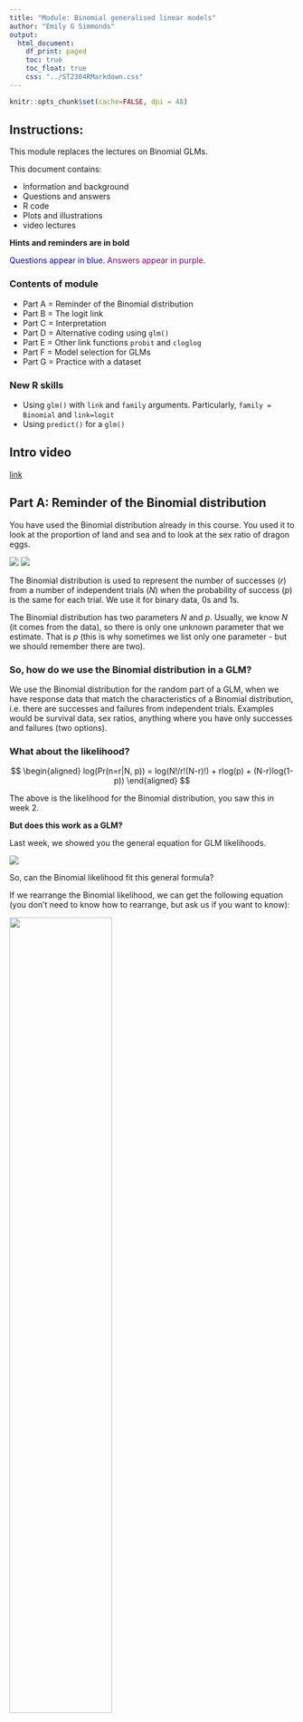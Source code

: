```yaml
---
title: "Module: Binomial generalised linear models"
author: "Emily G Simmonds"
output:
  html_document:
    df_print: paged
    toc: true
    toc_float: true
    css: "../ST2304RMarkdown.css"
---
```


```r
knitr::opts_chunk$set(cache=FALSE, dpi = 48)
```


## Instructions:

This module replaces the lectures on Binomial GLMs. 

This document contains:

* Information and background 
* Questions and answers 
* R code 
* Plots and illustrations
* video lectures

**Hints and reminders are in bold**

<span style="color:blue"> Questions appear in blue. </span>
<span style="color:purple"> Answers appear in purple. </span>


### Contents of module

* Part A = Reminder of the Binomial distribution
* Part B = The logit link
* Part C = Interpretation
* Part D = Alternative coding using `glm()`
* Part E = Other link functions `probit` and `cloglog`
* Part F = Model selection for GLMs
* Part G = Practice with a dataset

### New R skills

* Using `glm()` with `link` and `family` arguments.
Particularly, `family = Binomial` and `link=logit`
* Using `predict()` for a `glm()`


## Intro video

<!---
<iframe src="https://ntnu.cloud.panopto.eu/Panopto/Pages/Embed.aspx?id=f802ef7f-1daf-4dfe-ae7b-ad05011d9a3c&autoplay=false&offerviewer=true&showtitle=true&showbrand=false&start=0&interactivity=all" height="405" width="720" style="border: 1px solid #464646;" allowfullscreen allow="autoplay"></iframe>
--->

[link](https://ntnu.cloud.panopto.eu/Panopto/Pages/Viewer.aspx?id=f802ef7f-1daf-4dfe-ae7b-ad05011d9a3c)

## Part A: Reminder of the Binomial distribution

You have used the Binomial distribution already in this course.
You used it to look at the proportion of land and sea and to look
at the sex ratio of dragon eggs.

![](Dragons.png)
![](Globe.jpeg)

The Binomial distribution is used to represent the number of 
successes ($r$) from a number of independent trials ($N$) when
the probability of success ($p$) is the same for each trial. We
use it for binary data, 0s and 1s.

The Binomial distribution has two parameters $N$ and $p$. Usually,
we know $N$ (it comes from the data), 
so there is only one unknown parameter that we estimate.
That is $p$ (this is why
sometimes we list only one parameter - but we should remember there are two). 


### So, how do we use the Binomial distribution in a GLM?

We use the Binomial distribution for the random
part of a GLM, when we have response data that
match the characteristics of a Binomial distribution, 
i.e. there are successes and failures from independent trials. 
Examples would be survival data, sex
ratios, anything where you have only successes and failures (two options).

### What about the likelihood?

$$
\begin{aligned}
log(Pr(n=r|N, p)) = log(N!/r!(N-r)!) + rlog(p) + (N-r)log(1-p))
\end{aligned}
$$

The above is the likelihood for the Binomial distribution, 
you saw this in week 2.

**But does this work as a GLM?**

Last week, we showed you the general equation for GLM likelihoods.

![](Likelihood1.png)

So, can the Binomial likelihood fit this 
general formula?

If we rearrange the Binomial likelihood, we can get the 
following equation (you don't need to know how to rearrange, but
ask us if you want to know):

![](Likelihood2.png){width=60%}


We can then compare this to the general formula. 


First, let's look at $y\theta$:

![](Likelihood3.png)


Then, $b(\theta)$: 

![](Likelihood4.png){width=70%}

Then, $a(\phi)$:

![](Likelihood5.png){width=70%}


Finally, $c(y, \phi)$ 
![](Likelihood6.png){width=80%}


The general conclusion is **Yay! it also fits**.
Following the same idea as last week, you can also
see the link function in the definition of $\theta$.

For the Binomial GLM the default/canonical link is:

$$
log \left( \frac{p}{1-p} \right)
$$

This is called the logit, more on this later. 

### Now to try using a Binomial GLM

**The data:** you have data on some sheep. The data 
are from 1986 to 1996 for a population of Soay sheep.
Today we will look at what influences their survival.
The data contain information on survival, 
body weight, age, year, and population size.

![](Sheep.png){width=80%}

```r
SheepData <- read.csv("SheepData.csv", header=T)
```

<span style="color:blue"> A1. Look at the plot below, 
a straight line has been fitted. 
Why was this a bad idea? (Think of several reasons). </span>

```r
plot(SheepData$Weight, jitter(SheepData$Survival, factor=0.3), 
     xlab="Weight (kg)", 
     ylab="Survival probability")
abline(lm(Survival~Weight, data=SheepData), col=2)
```

<span style="color:blue"> A2. What survival 
probability would you predict, for a body weight of 40kg, based on this 
line? Is this sensible? </span>

<span style="color:blue"> A3. What shape of line do you 
think would fit better? </span>

<details><summary><span style="color:purple">I had a go, now show me the answers.</span></summary>

<span style="color:purple"> A1. Straight line does not fit 
data. This will make the residuals bad. Even with scaling
they will just be in two lines, not normal at all! and the line
goes beyond what is possible for the data. </span> 

<span style="color:purple"> A2. If you predict for 40kg, the
survival probability would be approximately 1.3. This is
outside what is possible – you would predict survival above 100%. </span>

<span style="color:purple"> A3. Better to use curved line
 – bounded at 0 and 1 (this is a Binomial GLM). </span>

</details>


## Part B: The logit link


### First, a quick summary of the Binomial GLM

```r
mod1 <- glm(Survival ~ PopSize, family = binomial(), data=SheepData)
predx <- data.frame(PopSize=seq(min(SheepData$PopSize),
                                max(SheepData$PopSize),
                                length=30))
predpsurv <- predict(mod1, newdata = predx, se.fit = TRUE, type = "response")
pred400 <- predict(mod1, newdata = data.frame(PopSize=400),
                   type = "response")
plot(jitter(SheepData$PopSize), jitter(SheepData$Survival, factor=0.3), 
     xlab="Population Size", 
     ylab="Survival probability")
lines(predx$PopSize, predpsurv$fit, col=2)
lines(predx$PopSize, predpsurv$fit-1.96*predpsurv$se.fit, col=2, lty=2)
lines(predx$PopSize, predpsurv$fit+1.96*predpsurv$se.fit, col=2, lty=2)
arrows(x0=400, y0=-0.051, x1=400, y1=pred400, col="lightblue",
       length=0.1, lwd=3)
arrows(x0=400, y0=pred400, x1=200, y1=pred400, col="lightblue",
       length=0.1, lwd=3)
```

*Example of a Binomial GLM fitted line (solid line) and confidence intervals (dashed lines)
for the relationship between survival and population size. Arrows
show how you can predict Y from X. This is plotted on the
original scale.*

* It is still a regression based model
* The aim is still to predict Y values for a given X
* In the sheep example, Y is the probability of being in state 1 (alive)
* It fits curved lines bounded at 0 and 1

### Back to the logit link

If you think back last week weeks ago, hopefully you will remember that
there are three parts of a GLM:

* The <span style="color:orange">systematic part</span>: $\alpha$ + $\beta$$X_i$, this is called a linear predictor (because it makes a straight line), we can represent it using the symbol $\eta$
* The <span style="color:purple">random part</span>: the distribution of error
* The <span style="color:magenta">link function</span>: that links them together

In this section we focus on the link function. 
There are different link functions for different distributions.
Each link function has a name and an equation. 
Last week you used the log link.

![](Link.png){width=70%}

For a Binomial GLM, the <span style="color:purple">random part</span> is
the Binomial distribution. The systematic part is 
still <span style="color:orange">$\alpha$ + $\beta$$X_i$</span>.
The canonical link function is the <span style="color:magenta">logit link
</span>. This is what we will begin with today. This is why a
Binomial GLM can also be called a logistic regression.

The logit link takes the following form:

$$
\begin{aligned}
\mu = log \left(\frac{p}{1-p} \right)
\end{aligned}
$$

Where $\mu$ = the log odds, which is the output of the model.

The inverse of the logit link is:

$$
\begin{aligned}
p = \frac{e^{\mu}}{1+e^{\mu}} 
\end{aligned}
$$

OR

$$
\begin{aligned}
p = \frac{1}{1+e^{-\mu}} 
\end{aligned}
$$

Where $p$ = the probability of success.

Here $\mu$ is on the link scale and $p$ is on the original scale. 

### Log odds

![The log odds is just the log of the odds](https://imgs.xkcd.com/comics/spacecraft_debris_odds_ratio.png){width=70%}

(cartoon from [xkcd](https://xkcd.com/2599))

You can interpret the results of a Binomial GLM on either the 
original scale or on the logit scale. 

The logit link gives the log odds. Odds are often used in betting.
Odds of 10:1 mean for every 1NOK you bet, you win 10NOK.
The betting companies assume that for every 1 success
there will be 10 failures.

To get to the log odds there are a few steps.

1. We need the probability of success: $\frac{1}{(1+10)}$ = $0.09$

2. Next we use that probability to find the odds:
$\frac{0.09}{(1-0.09)} = 0.0989$
 
3. To get to the log odds, we take the log of 2:
$\log \left( \frac{0.09}{(1-0.09)}\right) = -2.31$

Step 3 should look familiar. It is the same as the link 
function in the Binomial GLM. 

**Great... so how do we interpret it?**


## Part C: Interpretation

This is best addressed with an example. 

First we will look at an example on a different dataset just to show how 
the coefficients match the linear predictor. 
Then we will use that to interpret the sheep example. 

Here are the coefficients output from a GLM:

![](Interpret1.png){width=50%}


They can map onto the systematic part of the GLM:

![](Interpret2.png){width=50%}

So now to interpret. If you remember from last week the
systematic part is on the link scale. Therefore:

$\eta = \alpha + \beta X$

where $\eta$ = the log odds of the probability (in most of our
examples today it is survival). This becomes the $\mu$ in the logistic
equation (the inverse of the logit link).

To see what the
effect of $\beta$ is on the original scale, we need to
predict values of $Y$ for particular
$X$ values and see what the change looks like. 

We can predict using the linear equation and then take the inverse link of this 
prediction. To get a prediction on the original scale. 


**Now, we will look at the example of Soay sheep from Part A.** 

There we will fit a Binomial GLM to explain survival using **population
size.**


In the sheep example (shown below), for every 1 change in population 
size the log 
odds of survival goes down 0.004. **What does this
look like on the original scale?**

![](Interpret3.png) 

But often, it is easier to plot the whole relationship. This
is because the line is not linear, the change induced 
by $\beta$ is not the same for every $X$ (on the original scale). 
It is linear on the link scale.

```r
plot(jitter(SheepData$PopSize), jitter(SheepData$Survival, factor=0.3), 
     xlab="Population Size", 
     ylab="Survival probability")
lines(predx$PopSize, predpsurv$fit, col=2)
lines(predx$PopSize, predpsurv$fit-1.96*predpsurv$se.fit, col=2, lty=2)
lines(predx$PopSize, predpsurv$fit+1.96*predpsurv$se.fit, col=2, lty=2)

```

Hopefully, this last plot is a bit easier than the raw coefficients. But choose
whichever method makes most sense for you!


### Now have a go yourself

**Here you are looking at body weight instead of population size** (you can
have a think about whether separating these into two models is really sensible.)

The sheep data are available at https://www.math.ntnu.no/emner/ST2304/2020v/Week12/SheepData.csv. 

It is a .csv file with a header and columns:

* Year = year of observation
* Age = age of the sheep
* Survival = whether the sheep survived or died
* Weight = body weight in kg
* PopSize = population size

<span style="color:blue"> C1. Fit a Binomial GLM using 
the sheep data to answer the question: 
'Does body weight influence survival probability in sheep?'</span>

<span style="color:blue"> C2. Look at result 
using `coef()` and `confint()`.
What do the coefficients represent? 
Don’t worry about the
link here, just think about where they fit into $Y_i = \alpha + \beta X$.
</span>

The code to do this is explained at the start of this module.

<details><summary>I can't work out the code.</summary>


```r
model <- glm(Y ~ X, YourData, family = binomial(link=logit))
```

</details>

<details><summary><span style="color:purple">I had a go, I'm ready for answers.</summary></span>

<span style="color:purple"> C1 and 2. The code to run the model and 
the output are shown below. 
</span>

![](Ex2_pic.png)

</details>

<span style="color:blue"> C3. What do the coefficients tell
us about the relationship between body weight and survival probability?
</span>

Equation for inverse of logit link

Your prediction = $\frac{1}{1+e^{-\mu}}$

Remember: $\mu_i = \alpha + \beta X_i$
 
How to write it in R:



```r
prediction = 1/(1+exp(-(Intercept + (Slope*X))))
```

You need to fill in your own intercept, slope (from your
model output), and X values.

<span style="color:blue"> C4. Use the inverse link equation to
work out the probability of survival when weight = 0kg (the intercept). </span>

<span style="color:blue"> C5. Use the inverse link to 
work out the change in probability of survival 
between the mean body weight (20kg) 
and one standard deviation above 
the mean (25kg). </span>

<details><summary><span style="color:purple">Done, answer time.</summary></span>

<span style="color:purple"> C3. The results show us there
is a positive relationship between body weight and the log 
odds of survival. The confidence intervals do not cross 
zero (0.149 to 0.203), so even when we include uncertainty, we
still estimate a positive relationship. The plausible range of
the effect is an increase in log odds of survival of 0.149 to 0.203
for every 1kg increase in weight.
</span>

<span style="color:purple"> C4 and 5. The code and answers are shown
below. </span>

```r
SheepData <- read.csv("SheepData.csv", header=T)
```

```r
# Run model
model <- glm(Survival ~ Weight, data = SheepData, family=binomial(link=logit))

# Look at results
coef(model)
confint(model)

# Then predict
prediction_intercept <- 1/(1+exp(-(-2.0298345+(0.1754527*0))))
prediction_intercept # weight = 0kg

prediction_20 <- 1/(1+exp(-(-2.0298345+(0.1754527*20))))
prediction_20 # weight = 20kg

prediction_25 <- 1/(1+exp(-(-2.0298345+(0.1754527*25))))
prediction_25 # weight = 25kg

```

</details>

But it can be easier to interpret the results from a plot
of the model. For a GLM, we cannot use `abline()` as we 
did with `lm()`. This is because the coefficients refer to
change on the link scale but typically we want to plot on
the original scale. 

In this case, we need to predict new $Y$ values for each
$X$ on the original $Y$ scale, we can then plot those.

You have done this in previous weeks, using the function `predict()`.
We can use it again here too. Go back to Exercise 5 if you
can't remember how to use `predict()`.  

To begin you want to create a dataframe called `newdata` which
contains the values of $X$ you want to predict for **Remember:
to name this the same as the column in your data**. I would
recommend doing a sequence of values from 0 to the maximum weight (35kg),
it will make the plot neater.
You can use the `seq()` function to create these $X$ values. 

You can then use `predict()` to predict the new $Y$ values, make
sure to assign them to an object. 

#### How do I make this plot myself?

To make the plot, we will need generate some predictions to make the line. These 
will need to be on what is called the `response` scale, this is the original 
scale. 

You have used `predict()` before for `lm()` objects, but we can also use it for 
`glm()` objects. For `glm()` we want to use predict with three arguments:

 * `object` = your model object
 * `type` = "link", which means predict on the link scale or
 "response", which means predict on the response scale. 
 * `se.fit` = TRUE, which means that standard errors will be given as well as the
 prediction. We can use this to plot the confidence interval
of our fitted line.
 
The argument `interval` does not work for `glm()` objects.

See if you can use predict yourself, otherwise:

<details><summary>get a hint.</summary>

```r
# first make some `new` X values to predict for
newdata <- data.frame(Weight = seq(0,35,1))

# then predict from your model
predictions <- predict(model, newdata, type="response", se.fit=T)
```

</details>

The output of `predict()` will be a list with three elements.
It is the first two that we are interested in `fit`
(our fitted values) and 
`se.fit` (the standard error of the fitted values). You
can refer to each part using `$` as you do for column names 
e.g. `predictions$fit`.

<span style="color:blue"> C6. Use the code below to
plot your model result. What can you interpret now?
Is it easier than using the coefficients?
</span>

**Start by plotting the raw data.** Make sure the response
and explanatory variables are on the correct axes. 

Use `plot(x, y)`. 

```r
# Now add a line for the fitted line
lines(newdata$Weight, predictions$fit, col=YOURCOLOUR)

# And the confidence interval, lty changes to a dotted line
lines(newdata$Weight, 
     predictions$fit + (2*predictions$se.fit), 
     col=YOURCOLOUR, lty=2) 
lines(newdata$Weight, 
     predictions$fit - (2*predictions$se.fit), 
     col=YOURCOLOUR, lty=2)
```


<details><summary><span style="color:purple">Check your plot.</summary></span>

![](Ex2_pic3.png)

</details>

**<span style="color:purple">Videos for answers:</span>**

<!---
<iframe src="https://ntnu.cloud.panopto.eu/Panopto/Pages/Embed.aspx?id=f7320670-0735-4cc6-9821-ad05011d5e7f&autoplay=false&offerviewer=true&showtitle=true&showbrand=false&start=0&interactivity=all" height="405" width="720" style="border: 1px solid #464646;" allowfullscreen allow="autoplay"></iframe>

<iframe src="https://ntnu.cloud.panopto.eu/Panopto/Pages/Embed.aspx?id=9690486c-daae-43eb-9370-ad05011d5eb5&autoplay=false&offerviewer=true&showtitle=true&showbrand=false&start=0&interactivity=all" height="405" width="720" style="border: 1px solid #464646;" allowfullscreen allow="autoplay"></iframe>

<iframe src="https://ntnu.cloud.panopto.eu/Panopto/Pages/Embed.aspx?id=dc1875a8-9080-4161-9250-ad05011d5e48&autoplay=false&offerviewer=true&showtitle=true&showbrand=false&start=0&interactivity=all" height="405" width="720" style="border: 1px solid #464646;" allowfullscreen allow="autoplay"></iframe>
--->

[Part 1](https://ntnu.cloud.panopto.eu/Panopto/Pages/Viewer.aspx?id=f7320670-0735-4cc6-9821-ad05011d5e7f)
[Part 2](https://ntnu.cloud.panopto.eu/Panopto/Pages/Viewer.aspx?id=9690486c-daae-43eb-9370-ad05011d5eb5)
[Part 3](https://ntnu.cloud.panopto.eu/Panopto/Pages/Viewer.aspx?id=dc1875a8-9080-4161-9250-ad05011d5e48)


## Part D: Alternative coding using `glm()`

We have shown you one way, above, that you can fit a Binomial GLM in R.
But there is one other way. You do not need to remember it for this course, but it is useful to know. 

**Option 1**: fitting response as a single factor (What we do here).

**Option 2**: (Alternative) fitting response as two columns.

For option two, you need to change your single column of 0s and 1s to make two columns (one of success (1) and one of failures (0)). Doing this accounts for number of trials (Number of trials is number in population).

The R code to do this and an example of what the data looks like are shown below.
![](Alt_GLM.png)


## Part E: Other link functions `probit` and `cloglog`

So far, we have used the logit link for Binomial GLM.
This is the default (canonical) link in R.
But you can use others too. For the Binomial distribution we have two other options: **Probit** and **cloglog**. 

The reason you would choose one link function instead of another depends on the question you are asking and what you want the output from your model to mean. For more complicated models some link functions are easier to work with, so even if you don't use these link functions, you may stumble across them.

### Probit

One way of thinking of binomial problems is as a threshold:

e.g. imagine you have a dam, and if the water is too high, it will flow over the dam. You therefore want a model of when the dam overflows (it either does or does not). What we observe, and model, is whether the water was too high, or not. But, hidden underneath this is a variable of water height, which we don't observe. But it is water height that controls if the dam overflows or not. We call an unobserved variable like this a **latent variable**.

This idea can be used in the modeling. If we observed the water height, we could model it with a regression against rainfall, and assume the residuals are normally distributed (as we've done earlier). But, we only have data on whether this value is above a certain threshold, or not. So, it turns out that this is the same as a binomial GLM with a probit link!

Mathematically the model is $Y_i = 1$ if $\mu_i > 0$, i.e. $\mu_i$ is the latent variable. And 
$\mu_i \sim N(\sum \beta_{j} x_{ij},1)$. The residual error of the latent variable has a variance of 1, so the parameter estiamtes can be compared to that. An estimated change of 4 on the latent scale could move the probability a long way (e.g. from -2 to +2 would move the probability from about 0.025 to 0.975). But a value of 0.1 would only move it a percent or two. You can see this on the Figure below.

The threshold idea can be useful for interpreting models: if you think there is some unobserved variable that causes the binary response when it is above a threshold, it can be easier to understand the process. More complex models (like Genersalised Linear Mixed Models, which we would look at if we had more time) are often written with sums of normal distributions, so the probit link just adds one more on the end.

In practice the estimates from the probit and logit link functions are almost the same, even though they have different interpretations.

![](Probit.png)

Uses an inverse normal link function.

Higher mean = higher probability of success.

**Use when you want a threshold model because you have an unobserved variable that causes a binary response.**

### cloglog

Using a cloglog link allows binary data to be linked to count data.

It is useful when the 0s and 1s actually come from counts, where the count is recorded as "0 or "zero" or "more than zero". For example, the presence of absence of a species. In this case you are really looking at abundance of a species. 

Technically, we assume that the count follows a Poisson distribution (which we will look at in more detail next week). From this we can link the binary data to a log(abundance) using the equations below.

![](Cloglog.png)

So, in the model we use

$$
\mu = \log(-\log(1-p))
$$
or, if we want to calculate the probability we would get our computer to use

$$
 p = 1 - e^{-e^\mu}
$$


**Use when you want to link the binary data to abundance because they represent counts.**

<span style="color:blue"> E1. Write an example of when you might want to use the Probit link and when to use the cloglog link.
</span>

<details><summary><span style="color:purple">See our examples.</summary></span>

<span style="color:purple">Probit = the dam example above is a good one, another could be whether a temperature alert is triggered on a machine. You only see if the alert is triggered, or not, but underlying this is an actual temperature.</span>

<span style="color:purple">cloglog = presence and absence of plants. Anything that could be related to counts.</span>

</details>


## Part F: Model selection for GLMs

You have already learnt about model selection for linear models. We also need to do this for GLMs. But, it is a bit different for the GLMs.

The main change is in the terminology. One thing that stays the same are the two types of model selection you were introduced to for linear models **Exploratory model selection** and **Confirmatory model selection.**

### Exploratory model selection with AIC/BIC:

For GLMs this is the same as for linear models. For linear models you know the AIC and BIC are the result of the -2*log likelihood + a penalty. For GLMs it is the same idea with a slight change of words:

AIC/BIC = Deviance + 2*parameters

Deviance = $-2l(\theta|Y)$ which is -2 times the difference in loglikelihood between two nested models (models that have some structure the same e.g. Y ~ X and Y ~ X + Z but NOT Y ~ X and Y ~ Z)

### Confirmatory model selection:

This part is a bit more different for GLMs. Now, we compare deviance instead of the sum of squares, but otherwise the idea is the same. We can still use the function `anova()` to compare our null and alternative models. But, we need to add an extra argument called `test` which we want to = `"LRT"`. This stands for likelihood ratio test, because we are looking at the ratio of residual deviances in the two models. 

The residual deviance = twice the difference in loglikelihood of saturated model (parameter for each data point) and the proposed model.

Deviance = difference in residual deviances.

Below is an example of an anova model selection for two GLMs.

![](anova_GLM1.png)


Deviance follows $Chi^2$ distribution so probability value is related to that.

Think back to the sheep example

<span style="color:blue"> F1. What question were we asking there? </span>

<details><summary><span style="color:purple">Show me the answer.</summary></span>

<span style="color:purple">F1. Does body weight (or population size) influence 
survival of sheep?</span>

</details>

<span style="color:blue"> F2. Is this a confirmatory or exploratory question? </span>

<details><summary><span style="color:purple">Show me the answer.</summary></span>

<span style="color:purple">F2. Confirmatory, we have a particular variable/hypothesis in mind.</span>

</details>

<span style="color:blue"> F3. Conduct model selection for this question using the code shown above, you will need to edit for your data. </span>

<details><summary><span style="color:purple">Show me the answer.</summary></span>

```r
# run model for H1
H1 <- glm(Survival ~ Weight, data = SheepData, family=binomial(link=logit))

# run model for H0
H0 <- glm(Survival ~ 1, data = SheepData, family=binomial(link=logit))

# run anova
anova(H0, H1, test = "LRT")

```

</details>

<span style="color:blue"> F4. What do you conclude from model selection? </span>

<details><summary><span style="color:purple">Show me the answer.</summary></span>

Remember to check that the number in the DF column is positive! 
Otherwise your models are in the wrong order. 

<span style="color:purple"> The other key part to look at is the 
Deviance and the associated probability value. 
Here we can see the probability value is considerably lower than 0.05, 
so we can reject our null hypothesis and say we have a statistically 
significant effect of body weight on survival of sheep.
We would need to go back to our coefficient estimates to look at the 
direction and strength of the effect and use confidence intervals to 
look at our uncertainty. </span>

</details>


## Part G: Practice with a dataset

The final part of this week's work will let you practice statistical analysis 
on a dataset, a bit like we did just before Easter. 

Below, you can choose whether to try and analyse it completely yourself or 
to have help. 

If you do it yourself, you can have a go at making all of the decisions you 
need to. Otherwise, we can also give you hints and tips! This is similar to what 
you did before with the Iris and Cow data, but now for a GLM. 

### The data

The data you have to analyse is on Sparrows.

![](Sparrow.png)

You have the following columns:

* Sex = Male and Female
* Age = Adult and Juvenile
* Survival = 0 and 1
* Weight = g

### Aims of this section

In this section, the aim is to practice both using Binomial GLMs and statistical modelling more generally.

You have been presented with some data 
(or in reality you might have collected it).
You now want to decide how to model it.

<span style="color:blue">**The research aim is to look at what influences survival in sparrows.**</span>

If you want to try this on your own, 
then pick a question related to the research aim and try to analyse the data to get a result and conclusion.

The data are here https://www.math.ntnu.no/emner/ST2304/2020v/Week12/Sparrows.csv it is a .csv with a header.

Otherwise... <details><summary>click here for some guidance.</summary>

Things to think about:

**Deciding on a type of model**
What is your biological question?
What kind of data do you have: is it continuous or categorical? which is the response? is it counts?
Will the data be normal?

**Deciding on the formula for the model**
What are you trying to find out?
Why have you chosen this model? What are the parameters you will estimate with this model?
How would you run this model in R? (one line of code)

**Interpreting**
What can you conclude from the output?
How well does the model fit?
Have you done any model selection? If so, what kind?
What do you conclude?

</details>

<details><summary><span style="color:purple">An example answer.</summary></span>

This is just one example answer! 

What is your biological question?
<span style="color:purple">There is no single correct answer, but should be something related to “What influences probability of survival in sparrows?” I chose:
“Do body weight and sex influence survival in sparrows?”, you could also have a question relating to body weight e.g. “Does sex or age influence body weight in sparrows?” </span>

What kind of data do you have: is it continuous or categorical? which is the response? is it counts?
<span style="color:purple"> Here we need to classify ALL variables: sex and age are categorical, survival is binary but could be considered categorical, weight is continuous. The response for me is survival. The only other option is weight. But sex and age cannot be caused by any of the others. None are counts. </span>

Will the data be normal? <span style="color:purple"> No, it will follow a binomial distribution (survival), weight would be normal.</span>

Based on my chosen question, which model would I use for this week’s data?
<span style="color:purple"> I would choose a binomial GLM with a logit link. None of the data are related to counts, so cloglog does not make sense. It is binary data and there is no reason to choose a threshold (probit). </span>

What are you trying to find out? <span style="color:purple"> Whether sex and weight influence survival probability. So, whether there is a difference in survival between two sexes and whether weight has a relationship with survival probability. </span>

Why have you chosen this model? What are the parameters you will estimate with this model? <span style="color:purple"> I have chosen this model because it is the one I feel should represent how the data were generated. As it is binary they should come from a binomial distribution. </span>

<span style="color:purple">The key parameters we will estimate are $\alpha$ and $\beta$ from the following equation : </span>

$Y_i = \frac{1}{1 + e^{-(\alpha + \beta_{sex} X_{sex,i} + \beta_{weight} X_{weight,i})}}$

<span style="color:purple">$\beta_{sex}$ represents the difference in intercept ($\alpha$) caused by sex, $\beta_{weight}$ represents the slope of the relationship between weight and survival (here the log odds of survival because of the link function). </span>

How would you run this model in R? (one line of code) 
<span style="color:purple"> `glm(Survival ~ Sex + Weight, data = SparrowData, family = binomial(link=logit))` </span>

```r
SparrowData <- read.csv("Sparrows.csv", header=T)

model0 <- glm(Survival ~ Sex + Weight, data = SparrowData, family = binomial(link=logit))
model1 <- glm(Survival ~ Sex * Weight, data = SparrowData, family = binomial(link=logit))

anova(model0, model1, test="LRT")

```

<span style="color:purple"> Above is an output from R. I decided to conduct confirmatory model selection using an analysis of deviance.
It tests the hypothesis that there is an interaction between weight and sex. I had a specific hypothesis about this rather than wanting to know which variables, of many, influence survival. </span> 

What can you conclude from this output? <span style="color:purple"> The probability Pr(>Chi) value for our test statistic (deviance) suggests if we repeated our analysis on different samples many times 89.8% of the time we would see our deviance or higher, if the null hypothesis was true. Therefore we do not reject the null, as we are very likely to see our result if the null is true. (null = no interaction). </span>

Below are some model fitting plots for this model: `glm(Survival ~ Sex + Weight, data = SparrowData, family = binomial(link=logit))`.

```r
# fitted versus residuals plot
# remember these are deviance residuals
fitted <- fitted(model0)
residuals <- resid(model0)
plot(fitted, residuals)

# normal QQ plot
qqnorm(residuals)
qqline(residuals)

# cook's distance
plot(model0, which=4)

# dispersion
summary(model0)
174.55/133

```

What do you think of the fit of this model? 
<span style="color:purple"> The residuals vs fitted tests equal variance and linearity. It is hard to assess these from this plot. They all look bad! But possibly the variance does remain equal. </span>

<span style="color:purple"> The normal QQ tests normality of the residuals. We would not expect it to be perfect but because we use deviance residuals it could be close. I seems to roughly follow a normal but with skew at high and low theoretical quantiles. </span>

<span style="color:purple"> Cook’s distance tests for outliers, it has identified 3 but the distance they produce is very low. </span>

<span style="color:purple"> The dispersion is > 1.2, so this is not good. My model seems to be overdispersed. </span>

<span style="color:purple"> Overall the fit is not great, especially dispersion. We might also want to improve normality but as this is a non-normal model, we have a bit more tolerance for deviation from normality. </span>

Finally, I interpret the output of the final model.

```r
coef(model0)
confint(model0)
```

<span style="color:purple">From the output above, we can see the coefficient (parameter estimates) for the linear predictor on the logit scale. As we have one continuous (weight) and one categorical (sex) variable as explanatory variables and NO interaction, we know that we expect to get out a single slope value (for weight) and an intercept for females and a difference in intercept for males.</span>

<span style="color:purple">The intercept for females seems counter intuitive at -10.3 but it is a log odds so we need to use the inverse link to get back to survival probability ($\frac{e^{−10.3}}{1+e^{-10.3}} = 0.00003$).</span>

<span style="color:purple">We can see the difference in intercept for males is -1 log odds or 
($\frac{e^{−10.3 - 1}}{1+e^{-10.3 - 1}} = 0.00001$) ) = 0.00001 = intercept males). **Males have lower survival than females**.</span>

<span style="color:purple">The effect of weight can also be seen to be positive at 0.42 log odds per g. Bigger birds have higher survival probability.</span>

<span style="color:purple"> Both the effect of sex and weight have confidence intervals that do not cross 0, therefore even with uncertainty – we see the same direction of effect. BUT we should remember that the uncertainty is not correctly quantified, due to overdispersion. We will learn how to fix this next week.</span>

<span style="color:purple">The biological reasons for this could be that bigger birds have greater reserves or are older so can better survive a disturbance (in this case a storm). Males having lower survival could also be explained by maybe they are more bold so more exposed. No single answer here, but anything biologically sensible! </span>

</details>

<details><summary><span style="color:blue">Extra interpretation practice.</summary></span>

<span style="color:blue"> H1. Look at the plot below. What can you interpret from it? </span>

This Figure shows the results of a Binomial GLM looking at the effect of Sex and Weight on Survival of Sparrows. e.g. `glm(Survival ~ Sex + Weight, family = binomial(link=logit))`

```r
# Make predictions for plot
newdata <- expand.grid(Weight = seq(0,35,1), Sex=unique(SparrowData$Sex))
predictions <- predict(model0, newdata, type="response", se.fit=T)
newdata$pred <- predictions$fit
newdata$pred.se <- predictions$se.fit
# Lower and upper intervals
newdata$pred.L <- newdata$pred - newdata$pred.se
newdata$pred.U <- newdata$pred + newdata$pred.se

SparrowData$SexCode <- 1 + (SparrowData$Sex=="Female")

plot(SparrowData$Weight, jitter(SparrowData$Survival, factor = 0.2), type="n",
    col=c("purple", "blue")[SparrowData$SexCode],
    xlab="Weight (g)", ylab="Survival")
# plot intervals for predictions, using transparent colours (4th arg to rgb())
polygon(c(newdata$Weight[newdata$Sex=="Male"], rev(newdata$Weight[newdata$Sex=="Male"])),
       c(newdata$pred.L[newdata$Sex=="Male"], rev(newdata$pred.U[newdata$Sex=="Male"])),
       border=NA, col=rgb(1,0,0,0.2))
polygon(c(newdata$Weight[newdata$Sex=="Female"], rev(newdata$Weight[newdata$Sex=="Female"])),
       c(newdata$pred.L[newdata$Sex=="Female"], rev(newdata$pred.U[newdata$Sex=="Female"])),
       border=NA, col=rgb(0,0,1,0.2))
# Plotting gender symbols trick from here:
# http://sciencetools.evo-eco.org/sciencetools/male-and-female-symbols-in-r/
text(SparrowData$Weight, jitter(SparrowData$Survival, factor = 0.2),
    labels=c('\\VE', '\\MA')[SparrowData$SexCode],vfont=c("sans serif","bold"),
    col=c("blue", "purple")[SparrowData$SexCode])
lines(newdata$Weight[newdata$Sex=="Male"], newdata$pred[newdata$Sex=="Male"], col="purple")
lines(newdata$Weight[newdata$Sex=="Female"], newdata$pred[newdata$Sex=="Female"], col="blue")
legend("bottomright", c("Female", "Male"), col=c("blue", "purple"), lty=1)
```


<details><summary><span style="color:purple">An example answer.</summary></span>

<span style="color:purple">From the plot, we can see that females have higher survival than males (the female predicted line is higher than males) and that survival probability increases with weight (positive slope/curve). </span>

<span style="color:purple">Both lines have the same slope, but because the line is curved they are not quite parallel. The uncertainty around these relationships is quite wide. There is also some overlap between the two sexes, especially as the uncertainty increases at higher and lower values of X (weight). Despite this uncertainty, we can still see clearly that males have lower survival probability and that survival probability increases with weight. The exact difference and exact slope are uncertain but the directions seem robust even with uncertainty.</span>

<span style="color:purple">You could note it is back on the original scale.</span>

</details>

</details>

**<span style="color:purple">Video of answers:</span>**

<!---
<iframe src="https://ntnu.cloud.panopto.eu/Panopto/Pages/Embed.aspx?id=1d96f66f-8a5c-42be-8879-ad05011d5ecf&autoplay=false&offerviewer=true&showtitle=true&showbrand=false&start=0&interactivity=all" height="405" width="720" style="border: 1px solid #464646;" allowfullscreen allow="autoplay"></iframe>

<iframe src="https://ntnu.cloud.panopto.eu/Panopto/Pages/Embed.aspx?id=dadca8db-bd81-4ed4-b62b-ad05011d707a&autoplay=false&offerviewer=true&showtitle=true&showbrand=false&start=0&interactivity=all" height="405" width="720" style="border: 1px solid #464646;" allowfullscreen allow="autoplay"></iframe>

<iframe src="https://ntnu.cloud.panopto.eu/Panopto/Pages/Embed.aspx?id=e02ee3c4-29d0-4434-9876-ad05011d7b8c&autoplay=false&offerviewer=true&showtitle=true&showbrand=false&start=0&interactivity=all" height="405" width="720" style="border: 1px solid #464646;" allowfullscreen allow="autoplay"></iframe>
--->

[Part 1](https://ntnu.cloud.panopto.eu/Panopto/Pages/Viewer.aspx?id=1d96f66f-8a5c-42be-8879-ad05011d5ecf)
[Part 2](https://ntnu.cloud.panopto.eu/Panopto/Pages/Viewer.aspx?id=dadca8db-bd81-4ed4-b62b-ad05011d707a)
[Part 3](https://ntnu.cloud.panopto.eu/Panopto/Pages/Viewer.aspx?id=e02ee3c4-29d0-4434-9876-ad05011d7b8c)

## Summary Video:

<!---
<iframe src="https://ntnu.cloud.panopto.eu/Panopto/Pages/Embed.aspx?id=285b94a8-ba23-420e-a73d-ad05011d9a74&autoplay=false&offerviewer=true&showtitle=true&showbrand=false&start=0&interactivity=all" height="405" width="720" style="border: 1px solid #464646;" allowfullscreen allow="autoplay"></iframe>
--->

[link](https://ntnu.cloud.panopto.eu/Panopto/Pages/Viewer.aspx?id=285b94a8-ba23-420e-a73d-ad05011d9a74)




